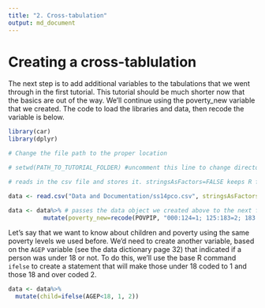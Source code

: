 ```yaml
---
title: "2. Cross-tabulation"
output: md_document
---
```

# Creating a cross-tablulation

The next step is to add additional variables to the tabulations that we went through in the first tutorial.  This tutorial should be much shorter now that the basics are out of the way.  We'll continue using the poverty_new variable that we created.  The code to load the libraries and data, then recode the variable is below.

```r
library(car)
library(dplyr)

# Change the file path to the proper location

# setwd(PATH_TO_TUTORIAL_FOLDER) #uncomment this line to change directory.

# reads in the csv file and stores it. stringsAsFactors=FALSE keeps R from tansforming variables you don't want transformed.

data <- read.csv("Data and Documentation/ss14pco.csv", stringsAsFactors=FALSE) 

data <- data%>% # passes the data object we created above to the next function
          mutate(poverty_new=recode(POVPIP, "000:124=1; 125:183=2; 183:501=3")) # adds the poverty_new variable to the end of the dataset, it doesn't over write POVPIP.

```

Let's say that we want to know about children and poverty using the same poverty levels we used before.  We'd need to create another variable, based on the `AGEP` variable (see the data dictionary page 32) that indicated if a person was under 18 or not. To do this, we'll use the base R command `ifelse` to create a statement that will make those under 18 coded to 1 and those 18 and over coded 2.

```r

data <- data%>%
  mutate(child=ifelse(AGEP<18, 1, 2))
```